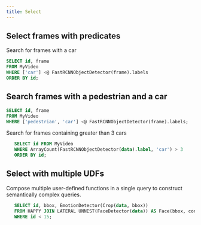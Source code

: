 ```yaml
---
title: Select
---
```


## Select frames with predicates 

Search for frames with a car

```sql
SELECT id, frame 
FROM MyVideo 
WHERE ['car'] <@ FastRCNNObjectDetector(frame).labels
ORDER BY id;
```


## Search frames with a pedestrian and a car

```sql
SELECT id, frame 
FROM MyVideo 
WHERE ['pedestrian', 'car'] <@ FastRCNNObjectDetector(frame).labels;
```

Search for frames containing greater than 3 cars

```sql
   SELECT id FROM MyVideo
   WHERE ArrayCount(FastRCNNObjectDetector(data).label, 'car') > 3
   ORDER BY id;
```

## Select with multiple UDFs

Compose multiple user-defined functions in a single query to construct semantically complex queries.

```sql
   SELECT id, bbox, EmotionDetector(Crop(data, bbox)) 
   FROM HAPPY JOIN LATERAL UNNEST(FaceDetector(data)) AS Face(bbox, conf)  
   WHERE id < 15;
```
